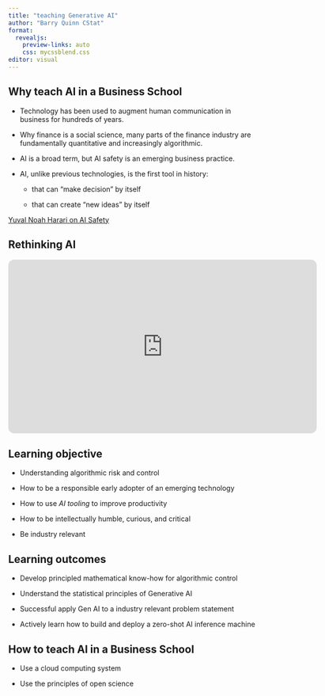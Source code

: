 ```yaml
---
title: "teaching Generative AI"
author: "Barry Quinn CStat"
format: 
  revealjs:
    preview-links: auto
    css: mycssblend.css
editor: visual
---
```


## Why teach AI in a Business School {.smaller}

-   Technology has been used to augment human communication in business for hundreds of years.

-   Why finance is a social science, many parts of the finance industry are fundamentally quantitative and increasingly algorithmic.

-   AI is a broad term, but AI safety is an emerging business practice.

-   AI, unlike previous technologies, is the first tool in history:

    -   that can "make decision" by itself

    -   that can create "new ideas" by itself

[Yuval Noah Harari on AI Safety](https://open.spotify.com/episode/4cDwZmBR7pbGsEM4dVmCl2?si=4b5169a852604225){preview-link="true"}

## Rethinking AI

<iframe style="border-radius:12px" src="https://open.spotify.com/embed/episode/4cDwZmBR7pbGsEM4dVmCl2/video?utm_source=generator&amp;t=7160448" width="624" height="351" frameBorder="0" allowfullscreen allow="autoplay; clipboard-write; encrypted-media; fullscreen; picture-in-picture" loading="lazy">

</iframe>

## Learning objective

-   Understanding algorithmic risk and control

-   How to be a responsible early adopter of an emerging technology

-   How to use *AI tooling* to improve productivity

-   How to be intellectually humble, curious, and critical

-   Be industry relevant

## Learning outcomes

-   Develop principled mathematical know-how for algorithmic control

-   Understand the statistical principles of Generative AI

-   Successful apply Gen AI to a industry relevant problem statement

-   Actively learn how to build and deploy a zero-shot AI inference machine

## How to teach AI in a Business School

-   Use a cloud computing system

-   Use the principles of open science
